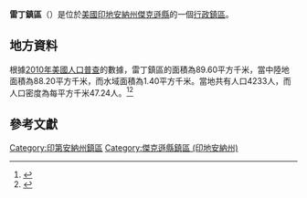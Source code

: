 {{noteTA
|G1=USState
|G2=地名
|G3=Unit
}}
{{Infobox settlement
|official_name            = 雷丁鎮區
|native_name = Redding Township
|settlement_type          = [[行政鎮區|行政鎮區]]
|image_skyline            = 
|imagesize                = 250px
|image_map                = Map highlighting Redding Township, Jackson County, Indiana.svg
|mapsize                  = 250px
|pushpin_map  =USA Indiana
|pushpin_label = 雷丁鎮區
|pushpin_label_position   = top
|pushpin_map_caption      = 雷丁鎮區在印地安納州的位置
|subdivision_type         = [[世界政區索引|國家]]
|subdivision_type1        = [[美国州份|州份]]
|subdivision_type2        = [[印地安納州行政区划|縣]]
|subdivision_name         = [[美国|美国]]
|subdivision_name1        = [[印地安納州|印地安納州]]
|subdivision_name2        = [[傑克遜縣_(印地安納州)|傑克遜縣]]
|elevation_ft             = 646
|elevation_m              = 197
|timezone                 = [[北美东部時區|北美东部時區]]
|area_total_km2           = 89.60
|area_land_km2            = 88.20
|area_water_km2           = 1.40
|area_total_sq_mi         = 
|area_land_sq_mi          = 
|area_water_sq_mi         = 
|population_as_of         = [[2010年美國人口普查|2010]]
|population_footnotes     = 
|population_total         = 4233
|population_density_km2   = auto
|population_density_sq_mi = auto
|utc_offset               = -5
|coordinates              = {{coord|39|00|30|N|85|50|59|W|type:city_region:US-AL_source:GNS-enwiki|display=inline,title}}
| coor_pinpoint           = 
| coordinates_footnotes   = 
|timezone_DST             = EDT
|utc_offset_DST           = -4
|postal_code_type         = [[美國郵區編號|郵區編號]]
|postal_code              = 
|area_code                = {{link-en|电话区号812|Area code 812|812}}
|blank_name = [[地名信息系统|GNIS ID]]
|blank_info = 453784
}}
'''雷丁鎮區'''（{{lang-en|Redding Township}}）是位於[[美國|美國]][[印地安納州|印地安納州]][[傑克遜縣_(印地安納州)|傑克遜縣]]的一個[[行政鎮區|行政鎮區]]。

== 地方資料 ==
根據[[2010年美國人口普查|2010年美國人口普查]]的數據，雷丁鎮區的面積為89.60平方千米，當中陸地面積為88.20平方千米，而水域面積為1.40平方千米。當地共有人口4233人，而人口密度為每平方千米47.24人。<ref name="GR8">{{cite web|url=http://factfinder2.census.gov|publisher=[[美国人口调查局|美国人口调查局]]|accessdate=2011-05-14|title=American FactFinder|archive-date=2013-09-11|archive-url=https://web.archive.org/web/20130911234518/http://factfinder2.census.gov/|dead-url=no}}</ref><ref>{{cite web|url=https://www.citypopulation.de/en/usa/illinois/admin/|title=USA: Illinois (Counties and Townships) - City Population|access-date=2020-07-23|archive-date=2020-04-22|archive-url=https://web.archive.org/web/20200422090607/https://www.citypopulation.de/en/usa/illinois/admin/|dead-url=no}}</ref>

== 參考文獻 ==
{{reflist}}

{{傑克遜縣 (印地安納州)}}

{{DEFAULTSORT:Redding Township}}
[[Category:印第安納州鎮區|Category:印第安納州鎮區]]
[[Category:傑克遜縣鎮區_(印地安納州)|Category:傑克遜縣鎮區 (印地安納州)]]

{{Indiana-geo-stub}}